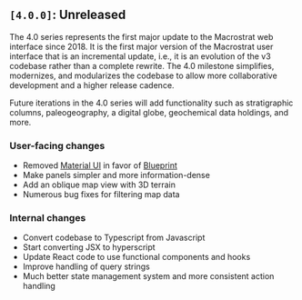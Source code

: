 ## `[4.0.0]`: Unreleased

The 4.0 series represents the first major update to the Macrostrat web interface
since 2018. It is the first major version of the Macrostrat user interface that
is an incremental update, i.e., it is an evolution of the v3 codebase rather
than a complete rewrite. The 4.0 milestone simplifies, modernizes, and
modularizes the codebase to allow more collaborative development and a higher
release cadence.

Future iterations in the 4.0 series will add functionality such as
stratigraphic columns, paleogeography, a digital globe, geochemical data
holdings, and more.

### User-facing changes

- Removed [Material UI](https://material-ui.com/) in favor of [Blueprint](https://blueprintjs.com/)
- Make panels simpler and more information-dense
- Add an oblique map view with 3D terrain
- Numerous bug fixes for filtering map data

### Internal changes

- Convert codebase to Typescript from Javascript
- Start converting JSX to hyperscript
- Update React code to use functional components and hooks
- Improve handling of query strings
- Much better state management system and more consistent action handling
